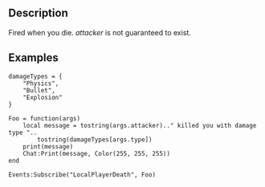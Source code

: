 {{Lua/Event|
  arguments = [[Lua/Server/Player|Player]] attacker, [[Lua/Shared/DamageEntity|DamageEntity]] type
}}

==Description==

Fired when you die. ''attacker'' is not guaranteed to exist.

==Examples==

<syntaxhighlight>
damageTypes = {
	"Physics",
	"Bullet",
	"Explosion"
}

Foo = function(args)
	local message = tostring(args.attacker).." killed you with damage type "..
		tostring(damageTypes[args.type])
	print(message)
	Chat:Print(message, Color(255, 255, 255))
end

Events:Subscribe("LocalPlayerDeath", Foo)
</syntaxhighlight>
